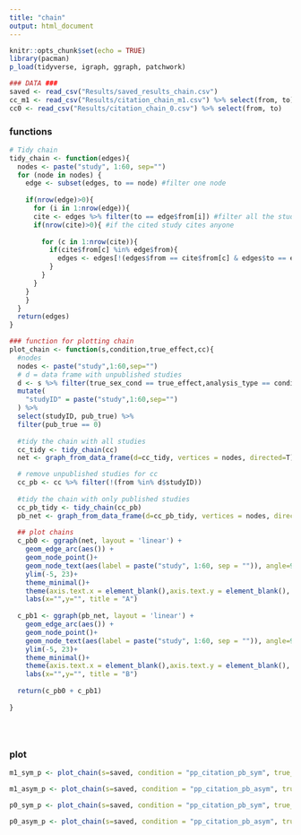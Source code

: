 ```yaml
---
title: "chain"
output: html_document
---
```


```r
knitr::opts_chunk$set(echo = TRUE)
library(pacman)
p_load(tidyverse, igraph, ggraph, patchwork)
```

```r
### DATA ###
saved <- read_csv("Results/saved_results_chain.csv")
cc_m1 <- read_csv("Results/citation_chain_m1.csv") %>% select(from, to)
cc0 <- read_csv("Results/citation_chain_0.csv") %>% select(from, to)

```
### functions
```r
# Tidy chain
tidy_chain <- function(edges){
  nodes <- paste("study", 1:60, sep="")
  for (node in nodes) {
    edge <- subset(edges, to == node) #filter one node
    
    if(nrow(edge)>0){
      for (i in 1:nrow(edge)){
      cite <- edges %>% filter(to == edge$from[i]) #filter all the studies the node cites
      if(nrow(cite)>0){ #if the cited study cites anyone
        
        for (c in 1:nrow(cite)){
          if(cite$from[c] %in% edge$from){
            edges <- edges[!(edges$from == cite$from[c] & edges$to == edge$to[i]),]
          }
        }
      }
    }
    }
  }
  return(edges)
}

### function for plotting chain
plot_chain <- function(s,condition,true_effect,cc){
  #nodes
  nodes <- paste("study",1:60,sep="")
  # d = data frame with unpublished studies
  d <- s %>% filter(true_sex_cond == true_effect,analysis_type == condition) %>% 
  mutate(
    "studyID" = paste("study",1:60,sep="")
  ) %>% 
  select(studyID, pub_true) %>%
  filter(pub_true == 0)
  
  #tidy the chain with all studies
  cc_tidy <- tidy_chain(cc)
  net <- graph_from_data_frame(d=cc_tidy, vertices = nodes, directed=T)

  # remove unpublished studies for cc
  cc_pb <- cc %>% filter(!(from %in% d$studyID))
  
  #tidy the chain with only published studies
  cc_pb_tidy <- tidy_chain(cc_pb)
  pb_net <- graph_from_data_frame(d=cc_pb_tidy, vertices = nodes, directed=T)
  
  ## plot chains
  c_pb0 <- ggraph(net, layout = 'linear') +
    geom_edge_arc(aes()) +
    geom_node_point()+
    geom_node_text(aes(label = paste("study", 1:60, sep = "")), angle=90 , hjust=1.5, nudge_y = -0.01)+
    ylim(-5, 23)+
    theme_minimal()+ 
    theme(axis.text.x = element_blank(),axis.text.y = element_blank(), axis.ticks = element_blank())+
    labs(x="",y="", title = "A")
  
  c_pb1 <- ggraph(pb_net, layout = 'linear') +
    geom_edge_arc(aes()) +
    geom_node_point()+
    geom_node_text(aes(label = paste("study", 1:60, sep = "")), angle=90 , hjust=1.5, nudge_y = -0.01)+
    ylim(-5, 23)+
    theme_minimal()+ 
    theme(axis.text.x = element_blank(),axis.text.y = element_blank(), axis.ticks = element_blank())+
    labs(x="",y="", title = "B")
  
  return(c_pb0 + c_pb1)
  
}





```
### plot
```r
m1_sym_p <- plot_chain(s=saved, condition = "pp_citation_pb_sym", true_effect = (-1), cc=cc_m1)

m1_asym_p <- plot_chain(s=saved, condition = "pp_citation_pb_asym", true_effect = (-1), cc=cc_m1)

p0_sym_p <- plot_chain(s=saved, condition = "pp_citation_pb_sym", true_effect = 0, cc=cc_m1)

p0_asym_p <- plot_chain(s=saved, condition = "pp_citation_pb_asym", true_effect = 0, cc=cc_m1)
```

